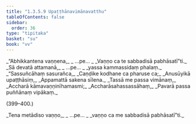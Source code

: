 ```yaml
---
title: "1.3.5.9 Upaṭṭhānavimānavatthu"
tableOfContents: false
sidebar:
  order: 36
type: "tipitaka"
basket: "su"
book: "vv"
---
```



<DynamicBreadcrumb />

<Division number="393–395" book="vv" bookNo="19" page="43">

<Paragraph number="409" type="verses" book="vv">
_“Abhikkantena vaṇṇena,_  
_ …pe… _  
_Vaṇṇo ca te sabbadisā pabhāsatī”ti._  

</Paragraph>

</Division>
<Division number="396" book="vv" bookNo="19" page="44">

<Paragraph number="410" type="verses" book="vv">
_Sā devatā attamanā,_  
_ …pe… _  
_yassa kammassidaṃ phalaṃ._  

</Paragraph>

</Division>
<Division number="397" book="vv" bookNo="19" page="44">

<Paragraph number="411" type="verses" book="vv">
_“Sassuñcāhaṃ sasurañca,_  
_Caṇḍike kodhane ca pharuse ca;_  
_Anusūyikā upaṭṭhāsiṃ,_  
_Appamattā sakena sīlena._  

</Paragraph>

</Division>
<Division number="398" book="vv" bookNo="19" page="44">

<Paragraph number="412" type="verses" book="vv">
_Tassā me passa vimānaṃ,_  
_Accharā kāmavaṇṇinīhamasmi;_  
_Accharāsahassassāhaṃ,_  
_Pavarā passa puññānaṃ vipākaṃ._  


(399–400.)
</Paragraph>

<Paragraph number="413" type="verses" book="vv">
_Tena metādiso vaṇṇo,_  
_ …pe… _  
_vaṇṇo ca me sabbadisā pabhāsatī”ti._
</Paragraph>
</Division>